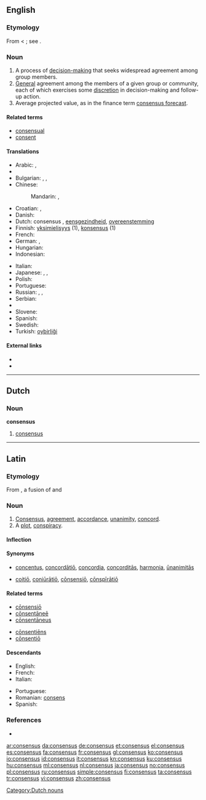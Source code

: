 {{wikipedia}}
==English==

===Etymology===
From {{etyl|la}} {{term|consensus|cōnsēnsus|agreement, accordance, unanimity|lang=la}} < {{term|consentio|cōnsentiō|feel together; agree|lang=la}}; see {{term|consent}}.

===Noun===
{{en-noun|es}}

# A process of [[w:Decision making#Decision making in social setting|decision-making]] that seeks widespread agreement among group members.
# [[general#Adjective|General]] agreement among the members of a given group or community, each of which exercises some [[discretion]] in decision-making and follow-up action.
# Average projected value, as in the finance term [[consensus forecast]].


====Related terms====
* [[consensual]]
* [[consent]]

====Translations====
{{trans-top|general agreement}}
* Arabic: {{t|ar|إجماع|m|tr='iHmaa`}},  {{t|ar|توافق|m|tr=tawaafuq}}
* {{trreq|Bosnian}}
* Bulgarian: {{t+|bg|съгласие|n}},  {{t|bg|единодушие|n}},  {{t-|bg|консенсус|m}}
* Chinese:
*: Mandarin: {{t|cmn|共識|sc=Hani}},  {{t|cmn|共识|tr=gòngshí|sc=Hani}}
* Croatian: {{t+|hr|konsenzus|m|alt=konsènzus}}, {{t-|hr|sporazum|m|alt=spȍrazūm}}
* Danish: {{t+|da|konsensus}}
* Dutch: consensus {{m}}, [[eensgezindheid]], [[overeenstemming]]
* Finnish: [[yksimielisyys]] (1), [[konsensus]] (1)
* French: {{t+|fr|consensus|m}}
* German: {{t+|de|Konsens|m}}, {{t+|de|Einvernehmen|n}}
* Hungarian: {{t|hu|egyezség}}
* Indonesian: {{t-|id|konsensus|xs=Indonesian}}
{{trans-mid}}
* Italian: {{t+|it|consenso|m}}
* Japanese: {{t|ja|総意|tr=そうい, sōi}},  {{t|ja|協心|tr=きょうしん, kyōshin}},  {{t|ja|コンセンサス|tr=konsensasu}}
* Polish: {{t+|pl|konsensus|m}}
* Portuguese: {{t+|pt|consenso|m}}
* Russian: {{t+|ru|консенсус|m|tr=konsénsus}},  {{t+|ru|согласие|n|tr=soglásije}},  {{t|ru|единодушие|n|tr=jedinidúšije}}
* Serbian: {{t-|sr|консензус|m|sc=Cyrl}}
* {{trreq|Serbo-Croatian}}
* Slovene: {{t-|sl|dogovor}}
* Spanish: {{t+|es|consenso|m}}
* Swedish: {{t+|sv|konsensus}}
* Turkish: [[oybirliği]]
{{trans-bottom}}

====External links====
* {{R:Webster 1913}}
* {{R:Century 1911}}

----

==Dutch==

===Noun===
'''consensus''' {{m}}

# [[#English|consensus]]

[[Category:Dutch nouns]]

----

==Latin==

===Etymology===
From {{term|consentio|cōnsentiō|feel together; agree|lang=la}}, a fusion of {{term|con-|cōn-|together|lang=la}} and {{term|sentio|sentiō|to sense; to perceive; to feel|lang=la}}

===Noun===
{{la-noun|cōnsēnsus|consensus|cōnsēnsūs|m|fourth}}

# [[consensus#English|Consensus]], [[agreement]], [[accordance]], [[unanimity]], [[concord]].
# A [[plot]], [[conspiracy]].

====Inflection====
{{la-decl-4th|consens|cōnsēns}}

====Synonyms====
* {{sense|concord, agreement}} [[concentus]], [[concordatio|concordātiō]], [[concordia#Latin|concordia]], [[concorditas|concorditās]], [[harmonia#Latin|harmonia]], [[unanimitas|ūnanimitās]]
* {{sense|plot, conspiracy}} [[coitio|coitiō]], [[coniuratio|coniūrātiō]], [[consensio|cōnsensiō]], [[conspiratio|cōnspīrātiō]]

====Related terms====
{{top2}}
* [[consensio|cōnsensiō]]
* [[consentanee|cōnsentāneē]]
* [[consentaneus|cōnsentāneus]]
{{mid2}}
* [[consentiens|cōnsentiēns]]
* [[consentio|cōnsentiō]]
{{bottom}}

====Descendants====
{{top2}}
* English: {{l|en|consensus}}
* French: {{l|fr|consensus}}
* Italian: {{l|it|consenso}}
{{mid2}}
* Portuguese: {{l|pt|consenso}}
* Romanian: [[consens]]
* Spanish: {{l|es|consenso}}
{{bottom}}

===References===
* {{R:L&S}}

[[ar:consensus]]
[[da:consensus]]
[[de:consensus]]
[[et:consensus]]
[[el:consensus]]
[[es:consensus]]
[[fa:consensus]]
[[fr:consensus]]
[[gl:consensus]]
[[ko:consensus]]
[[io:consensus]]
[[id:consensus]]
[[it:consensus]]
[[kn:consensus]]
[[ku:consensus]]
[[hu:consensus]]
[[ml:consensus]]
[[nl:consensus]]
[[ja:consensus]]
[[no:consensus]]
[[pl:consensus]]
[[ru:consensus]]
[[simple:consensus]]
[[fi:consensus]]
[[ta:consensus]]
[[tr:consensus]]
[[vi:consensus]]
[[zh:consensus]]